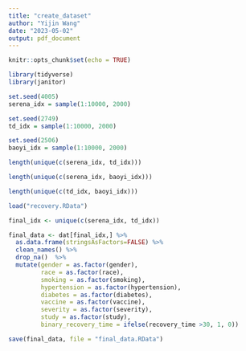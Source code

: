 ```yaml
---
title: "create_dataset"
author: "Yijin Wang"
date: "2023-05-02"
output: pdf_document
---
```


```r
knitr::opts_chunk$set(echo = TRUE)
```

```r
library(tidyverse)
library(janitor)
```

```r
set.seed(4005)
serena_idx = sample(1:10000, 2000)

set.seed(2749)
td_idx = sample(1:10000, 2000)

set.seed(2506)
baoyi_idx = sample(1:10000, 2000)

```


```r
length(unique(c(serena_idx, td_idx)))

length(unique(c(serena_idx, baoyi_idx)))

length(unique(c(td_idx, baoyi_idx)))
```

```r
load("recovery.RData")
```

```r
final_idx <- unique(c(serena_idx, td_idx))

final_data <- dat[final_idx,] %>%
  as.data.frame(stringsAsFactors=FALSE) %>%
  clean_names() %>%
  drop_na()  %>%
  mutate(gender = as.factor(gender),
         race = as.factor(race),
         smoking = as.factor(smoking),
         hypertension = as.factor(hypertension),
         diabetes = as.factor(diabetes),
         vaccine = as.factor(vaccine),
         severity = as.factor(severity),
         study = as.factor(study),
         binary_recovery_time = ifelse(recovery_time >30, 1, 0))
```

```r
save(final_data, file = "final_data.RData")
```

